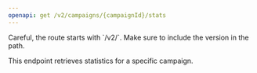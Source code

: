 ```yaml
---
openapi: get /v2/campaigns/{campaignId}/stats
---
```


<Warning>
  Careful, the route starts with `/v2/`. Make sure to include the version in the path.
</Warning>

This endpoint retrieves statistics for a specific campaign. 
